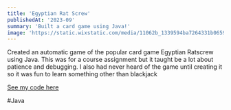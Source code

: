 ```yaml
---
title: 'Egyptian Rat Screw'
publishedAt: '2023-09'
summary: 'Built a card game using Java!'
image: 'https://static.wixstatic.com/media/11062b_1339594ba7264331b0659489d6afdf9d~mv2_d_2553_2553_s_4_2.jpg/v1/fill/w_490,h_331,al_c,q_80,usm_0.66_1.00_0.01,enc_auto/Playing%20Cards.jpg'
---
```


Created an automatic game of the popular card game Egyptian Ratscrew using Java. This was for a course assignment but it taught be a lot about patience and debugging.
I also had never heard of the game until creating it so it was fun to learn something other than blackjack

[See my code here](https://github.com/MagPie0/Egyptian-Ratscrew)

#Java